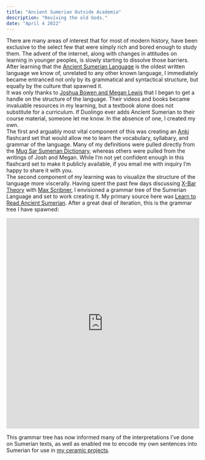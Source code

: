 ```yaml
---
title: "Ancient Sumerian Outside Academia"
description: "Reviving the old Gods."
date: "April 4 2022"
---
```


There are many areas of interest that for most of modern history, have been exclusive to the select few that were simply rich and bored enough to study them. The advent of the internet, along with changes in attitudes on learning in younger peoples, is slowly starting to dissolve those barriers. 
<br/>
After learning that the [Ancient Sumerian Language](https://en.wikipedia.org/wiki/Sumerian_language) is the oldest written language we know of, unrelated to any other known language, I immediately became entranced not only by its grammatical and syntactical structure, but equally by the culture that spawned it.
<br/>
It was only thanks to [Joshua Bowen and Megan Lewis](http://digitalhammurabi.com/) that I began to get a handle on the structure of the language. Their videos and books became invaluable resources in my learning, but a textbook alone does not substitute for a curriculum. If Duolingo ever adds Ancient Sumerian to their course material, someone let me know. In the absence of one, I created my own.
<br/>
The first and arguably most vital component of this was creating an [Anki](https://apps.ankiweb.net/) flashcard set that would allow me to learn the vocabulary, syllabary, and grammar of the language. Many of my definitions were pulled directly from the [Mug Sar Sumerian Dictionary](https://ia800903.us.archive.org/25/items/SumerianCuneiformEnglishDictionary12013CT26i14PDF/Sumerian%20Cuneiform%20English%20Dictionary%2012013CT%2026i14%20PDF.pdf), whereas others were pulled from the writings of Josh and Megan. While I’m not yet confident enough in this flashcard set to make it publicly available, if you email me with inquiry I’m happy to share it with you.
<br/>
The second component of my learning was to visualize the structure of the language more viscerally. Having spent the past few days discussing [X-Bar Theory](https://en.wikipedia.org/wiki/X-bar_theory) with  [Max Scribner](http://toastwallpaper.com/), I envisioned a grammar tree of the Sumerian Language and set to work creating it. My primary source here was [Learn to Read Ancient Sumerian](https://www.amazon.com/Learn-Read-Ancient-Sumerian-Introduction/dp/1734358602/ref=tmm_pap_swatch_0?_encoding=UTF8&qid=&sr=). After a great deal of iteration, this is the grammar tree I have spawned:
<br/>
<iframe style="border: 1px solid rgba(0, 0, 0, 0.1);" width="100%" height="550" src="https://www.figma.com/embed?embed_host=share&url=https%3A%2F%2Fwww.figma.com%2Ffile%2F7lZ6Wfp5jPwWxSgMOKyw8I%2FSumerian-Grammar-Diagram%3Fnode-id%3D3%253A19" allowfullscreen></iframe>
<br/>

This grammar tree has now informed many of the interpretations I’ve done on Sumerian texts, as well as enabled me to encode my own sentences into Sumerian for use in [my ceramic projects](/creations/ceramics).
